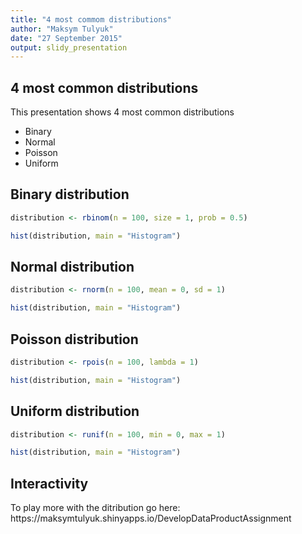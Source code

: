 ```yaml
---
title: "4 most commom distributions"
author: "Maksym Tulyuk"
date: "27 September 2015"
output: slidy_presentation
---
```


## 4 most common distributions

This presentation shows 4 most common distributions

- Binary
- Normal
- Poisson
- Uniform

## Binary distribution

```r
distribution <- rbinom(n = 100, size = 1, prob = 0.5)
```
```r
hist(distribution, main = "Histogram")
```

## Normal distribution

```r
distribution <- rnorm(n = 100, mean = 0, sd = 1)
```
```r
hist(distribution, main = "Histogram")
```

## Poisson distribution

```r
distribution <- rpois(n = 100, lambda = 1)
```
```r
hist(distribution, main = "Histogram")
```

## Uniform distribution

```r
distribution <- runif(n = 100, min = 0, max = 1)
```
```r
hist(distribution, main = "Histogram")
```

## Interactivity

To play more with the ditribution go here:
https://maksymtulyuk.shinyapps.io/DevelopDataProductAssignment
